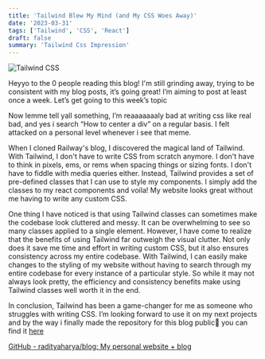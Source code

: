 ```yaml
---
title: 'Tailwind Blew My Mind (and My CSS Woes Away)'
date: '2023-03-31'
tags: ['Tailwind', 'CSS', 'React']
draft: false
summary: 'Tailwind Css Impression'
---
```


<Image src="/static/images/content/tailwind.png" alt="Tailwind CSS"/>

Heyyo to the 0 people reading this blog! I'm still grinding away, trying to be consistent with my blog posts, it’s going great! I’m aiming to post at least once a week. Let’s get going to this week’s topic

Now lemme tell yall something, I’m reaaaaaaaly bad at writing css like real bad, and yes i search “How to center a div” on a regular basis. I felt attacked on a personal level whenever i see that meme.

When I cloned Railway's blog, I discovered the magical land of Tailwind. With Tailwind, I don't have to write CSS from scratch anymore. I don't have to think in pixels, ems, or rems when spacing things or sizing fonts. I don't have to fiddle with media queries either. Instead, Tailwind provides a set of pre-defined classes that I can use to style my components. I simply add the classes to my react components and voila! My website looks great without me having to write any custom CSS. 

One thing I have noticed is that using Tailwind classes can sometimes make the codebase look cluttered and messy. It can be overwhelming to see so many classes applied to a single element. However, I have come to realize that the benefits of using Tailwind far outweigh the visual clutter. Not only does it save me time and effort in writing custom CSS, but it also ensures consistency across my entire codebase. With Tailwind, I can easily make changes to the styling of my website without having to search through my entire codebase for every instance of a particular style. So while it may not always look pretty, the efficiency and consistency benefits make using Tailwind classes well worth it in the end.

In conclusion, Tailwind has been a game-changer for me as someone who struggles with writing CSS. I’m looking forward to use it on my next projects and by the way i finally made the repository for this blog public👀 you can find it [here](https://github.com/radityaharya/blog)

[GitHub - radityaharya/blog: My personal website + blog](https://github.com/radityaharya/blog)

